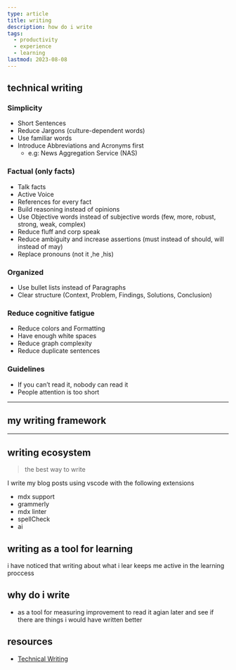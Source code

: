 ```yaml
---
type: article
title: writing
description: how do i write
tags:
  - productivity
  - experience
  - learning
lastmod: 2023-08-08
---
```


## technical writing

### Simplicity

- Short Sentences
- Reduce Jargons (culture-dependent words)
- Use familiar words
- Introduce Abbreviations and Acronyms first
  - e.g: News Aggregation Service (NAS)

### Factual (only facts)

- Talk facts
- Active Voice
- References for every fact
- Build reasoning instead of opinions
- Use Objective words instead of subjective words (few, more, robust, strong, weak, complex)
- Reduce fluff and corp speak
- Reduce ambiguity and increase assertions (must instead of should, will instead of may)
- Replace pronouns (not it ,he ,his)

### Organized

- Use bullet lists instead of Paragraphs
- Clear structure (Context, Problem, Findings, Solutions, Conclusion)

### Reduce cognitive fatigue

- Reduce colors and Formatting
- Have enough white spaces
- Reduce graph complexity
- Reduce duplicate sentences

### Guidelines

- If you can’t read it, nobody can read it
- People attention is too short

---

## my writing framework

---

## writing ecosystem

> the best way to write

I write my blog posts using vscode with the following extensions

- mdx support
- grammerly
- mdx linter
- spellCheck
- ai

## writing as a tool for learning

i have noticed that writing about what i lear keeps me active in the learning proccess

## why do i write

- as a tool for measuring improvement to read it agian later and see if there are things i would have written better

## resources

- [Technical Writing](https://www.emadelsaid.com/Technical%20Writing/)
